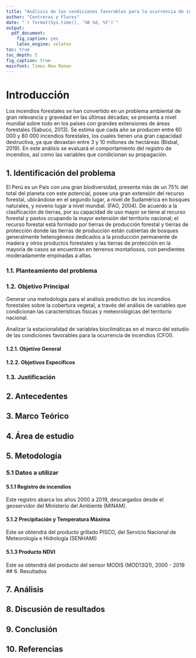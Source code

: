 ```yaml
---
title: "Análisis de las condiciones favorables para la ocurrencia de incendios en el Perú para los años 2000 -2019"
author: "Contreras y Flores"
date: "`r format(Sys.time(), '%B %d, %Y')`"
output: 
  pdf_document:
    fig_caption: yes
    latex_engine: xelatex
toc: true
toc_depth: 5
fig_caption: true
mainfont: Times New Roman      
---
```


# Introducción
Los incendios forestales se han convertido en un problema ambiental de gran relevancia y gravedad en las últimas décadas; se presenta a nivel mundial sobre todo en los países con grandes extensiones de áreas forestales (Sabuco, 2013). Se estima que cada año se producen entre 60 000 y 80 000 incendios forestales, los cuales tienen una gran capacidad destructiva, ya que devastan entre 3 y 10 millones de hectáreas (Bisbal, 2019). En este análisis se evaluará el comportamiento del registro de incendios, así como las variables que condicionan su propagación.

## 1. Identificación del problema

El Perú es un País con una gran biodiversidad, presenta más de un 75% del total del planeta con este potencial, posee una gran extensión del recurso forestal, ubicándose en el segundo lugar, a nivel de Sudamérica en bosques naturales, y noveno lugar a nivel mundial. (FAO, 2004). De acuerdo a la clasificación de tierras, por su capacidad de uso mayor se tiene al recurso forestal y pastos ocupando la mayor extensión del territorio nacional; el recurso forestal está formado por tierras de producción forestal y tierras de protección donde las tierras de producción están cubiertas de bosques generalmente heterogéneos dedicados a la producción permanente de madera y otros productos forestales y las tierras de protección en la mayoría de casos se encuentran en terrenos montañosos, con pendientes moderadamente empinadas a altas.


### 1.1. Planteamiento del problema
### 1.2. Objetivo Principal
Generar una metodología para el análisis predictivo de los incendios forestales sobre la cobertura vegetal, a través del análisis de variables que condicionan las características físicas y meteorológicas del territorio nacional. 

Analizar la estacionalidad de variables bioclimáticas en el marco del estudio de las condiciones favorables para la ocurrencia de incendios (CFOI).

#### 1.2.1. Objetivo General

#### 1.2.2. Objetivos Específicos
### 1.3. Justificación

## 2. Antecedentes

## 3. Marco Teórico

## 4. Área de estudio

## 5. Metodología

### 5.1 Datos a utilizar

#### 5.1.1 Registro de incendios
Este registro abarca los años 2000 a 2019, descargados desde el geoservidor del Ministerio del Ambiente (MINAM).

#### 5.1.2 Precipitación y Temperatura Máxima
Este se obtendrá del producto grillado PISCO, del Servicio Nacional de Meteorología e Hidrología (SENHAMI)

#### 5.1.3 Producto NDVI
Este se obtendrá del producto del sensor MODIS (MOD13Q1), 2000 - 2019
## 6. Resultados

## 7. Análisis 

## 8. Discusión de resultados

## 9. Conclusión

## 10. Referencias


